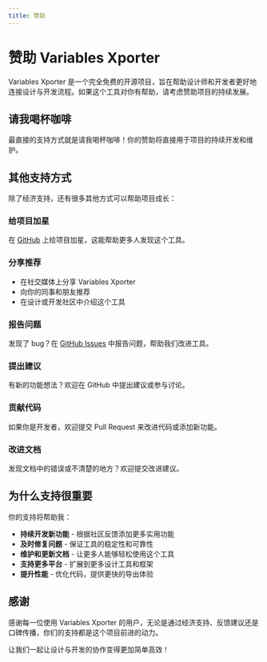 ```yaml
---
title: 赞助
---
```



# 赞助 Variables Xporter

Variables Xporter 是一个完全免费的开源项目，旨在帮助设计师和开发者更好地连接设计与开发流程。如果这个工具对你有帮助，请考虑赞助项目的持续发展。

## 请我喝杯咖啡

最直接的支持方式就是请我喝杯咖啡！你的赞助将直接用于项目的持续开发和维护。

<div className="flex justify-center my-8">
  <BuyMeACoffee />
</div>

## 其他支持方式

除了经济支持，还有很多其他方式可以帮助项目成长：

### 给项目加星

在 [GitHub](https://github.com/Kinsey-LKJ/variables-xporter) 上给项目加星，这能帮助更多人发现这个工具。

### 分享推荐

- 在社交媒体上分享 Variables Xporter
- 向你的同事和朋友推荐
- 在设计或开发社区中介绍这个工具

### 报告问题

发现了 bug？在 [GitHub Issues](https://github.com/Kinsey-LKJ/variables-xporter/issues) 中报告问题，帮助我们改进工具。

### 提出建议

有新的功能想法？欢迎在 GitHub 中提出建议或参与讨论。

### 贡献代码

如果你是开发者，欢迎提交 Pull Request 来改进代码或添加新功能。

### 改进文档

发现文档中的错误或不清楚的地方？欢迎提交改进建议。

## 为什么支持很重要

你的支持将帮助我：

- **持续开发新功能** - 根据社区反馈添加更多实用功能
- **及时修复问题** - 保证工具的稳定性和可靠性  
- **维护和更新文档** - 让更多人能够轻松使用这个工具
- **支持更多平台** - 扩展到更多设计工具和框架
- **提升性能** - 优化代码，提供更快的导出体验

## 感谢

感谢每一位使用 Variables Xporter 的用户，无论是通过经济支持、反馈建议还是口碑传播，你们的支持都是这个项目前进的动力。

让我们一起让设计与开发的协作变得更加简单高效！ 
